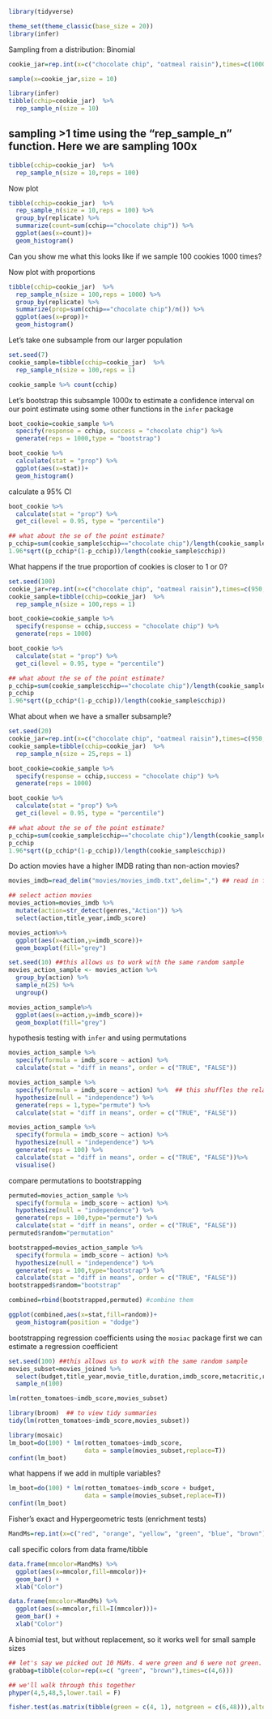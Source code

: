```r
library(tidyverse)

theme_set(theme_classic(base_size = 20)) 
library(infer)
```

Sampling from a distribution: Binomial
```r
cookie_jar=rep.int(x=c("chocolate chip", "oatmeal raisin"),times=c(1000,1000))

sample(x=cookie_jar,size = 10)

library(infer)
tibble(cchip=cookie_jar)  %>% 
  rep_sample_n(size = 10)
```


## sampling >1 time using the "rep_sample_n" function. Here we are sampling 100x
```r
tibble(cchip=cookie_jar)  %>% 
  rep_sample_n(size = 10,reps = 100)
```

Now plot
```r
tibble(cchip=cookie_jar)  %>% 
  rep_sample_n(size = 10,reps = 100) %>% 
  group_by(replicate) %>% 
  summarize(count=sum(cchip=="chocolate chip")) %>%
  ggplot(aes(x=count))+
  geom_histogram()
```

Can you show me what this looks like if we sample 100 cookies 1000 times?

Now plot with proportions
```r
tibble(cchip=cookie_jar)  %>% 
  rep_sample_n(size = 100,reps = 1000) %>% 
  group_by(replicate) %>% 
  summarize(prop=sum(cchip=="chocolate chip")/n()) %>%
  ggplot(aes(x=prop))+
  geom_histogram()
```

Let's take one subsample from our larger population
```r
set.seed(7)
cookie_sample=tibble(cchip=cookie_jar)  %>% 
  rep_sample_n(size = 100,reps = 1) 

cookie_sample %>% count(cchip)
```

Let's bootstrap this subsample 1000x to estimate a confidence interval on our point estimate using some other functions in the `infer` package
```r
boot_cookie=cookie_sample %>% 
  specify(response = cchip, success = "chocolate chip") %>% 
  generate(reps = 1000,type = "bootstrap") 

boot_cookie %>% 
  calculate(stat = "prop") %>%
  ggplot(aes(x=stat))+
  geom_histogram()
```

calculate a 95% CI
```r
boot_cookie %>% 
  calculate(stat = "prop") %>%
  get_ci(level = 0.95, type = "percentile")

## what about the se of the point estimate?
p_cchip=sum(cookie_sample$cchip=="chocolate chip")/length(cookie_sample$cchip)
1.96*sqrt((p_cchip*(1-p_cchip))/length(cookie_sample$cchip))
```

What happens if the true proportion of cookies is closer to 1 or 0? 
```r
set.seed(100)
cookie_jar=rep.int(x=c("chocolate chip", "oatmeal raisin"),times=c(950,50))
cookie_sample=tibble(cchip=cookie_jar)  %>% 
  rep_sample_n(size = 100,reps = 1) 

boot_cookie=cookie_sample %>% 
  specify(response = cchip,success = "chocolate chip") %>% 
  generate(reps = 1000) 

boot_cookie %>% 
  calculate(stat = "prop") %>%
  get_ci(level = 0.95, type = "percentile")

## what about the se of the point estimate?
p_cchip=sum(cookie_sample$cchip=="chocolate chip")/length(cookie_sample$cchip)
p_cchip
1.96*sqrt((p_cchip*(1-p_cchip))/length(cookie_sample$cchip))
```

What about when we have a smaller subsample?
```r
set.seed(20)
cookie_jar=rep.int(x=c("chocolate chip", "oatmeal raisin"),times=c(950,50))
cookie_sample=tibble(cchip=cookie_jar)  %>% 
  rep_sample_n(size = 25,reps = 1) 

boot_cookie=cookie_sample %>% 
  specify(response = cchip,success = "chocolate chip") %>% 
  generate(reps = 1000) 

boot_cookie %>% 
  calculate(stat = "prop") %>%
  get_ci(level = 0.95, type = "percentile")

## what about the se of the point estimate?
p_cchip=sum(cookie_sample$cchip=="chocolate chip")/length(cookie_sample$cchip)
p_cchip
1.96*sqrt((p_cchip*(1-p_cchip))/length(cookie_sample$cchip))
```

Do action movies have a higher IMDB rating than non-action movies? 

```r
movies_imdb=read_delim("movies/movies_imdb.txt",delim=",") ## read in file

## select action movies
movies_action=movies_imdb %>% 
  mutate(action=str_detect(genres,"Action")) %>%
  select(action,title_year,imdb_score)

movies_action%>%
  ggplot(aes(x=action,y=imdb_score))+
  geom_boxplot(fill="grey")
```


```r
set.seed(10) ##this allows us to work with the same random sample
movies_action_sample <- movies_action %>% 
  group_by(action) %>%
  sample_n(25) %>% 
  ungroup()

movies_action_sample%>%
  ggplot(aes(x=action,y=imdb_score))+
  geom_boxplot(fill="grey")
```

hypothesis testing with `infer` and using permutations
```r
movies_action_sample %>% 
  specify(formula = imdb_score ~ action) %>% 
  calculate(stat = "diff in means", order = c("TRUE", "FALSE"))

movies_action_sample %>% 
  specify(formula = imdb_score ~ action) %>%  ## this shuffles the relationships
  hypothesize(null = "independence") %>% 
  generate(reps = 1,type="permute") %>% 
  calculate(stat = "diff in means", order = c("TRUE", "FALSE"))

movies_action_sample %>% 
  specify(formula = imdb_score ~ action) %>% 
  hypothesize(null = "independence") %>% 
  generate(reps = 100) %>% 
  calculate(stat = "diff in means", order = c("TRUE", "FALSE"))%>%
  visualise() 
```


compare permutations to bootstrapping
```r
permuted=movies_action_sample %>% 
  specify(formula = imdb_score ~ action) %>% 
  hypothesize(null = "independence") %>% 
  generate(reps = 100,type="permute") %>% 
  calculate(stat = "diff in means", order = c("TRUE", "FALSE"))
permuted$random="permutation"

bootstrapped=movies_action_sample %>% 
  specify(formula = imdb_score ~ action) %>% 
  hypothesize(null = "independence") %>% 
  generate(reps = 100,type="bootstrap") %>% 
  calculate(stat = "diff in means", order = c("TRUE", "FALSE"))
bootstrapped$random="bootstrap"

combined=rbind(bootstrapped,permuted) #combine them

ggplot(combined,aes(x=stat,fill=random))+
  geom_histogram(position = "dodge")
```

bootstrapping regression coefficients using the `mosiac` package
first we can estimate a regression coefficient
```r
set.seed(100) ##this allows us to work with the same random sample
movies_subset=movies_joined %>%
  select(budget,title_year,movie_title,duration,imdb_score,metacritic,rotten_tomatoes) %>%
  sample_n(100)

lm(rotten_tomatoes~imdb_score,movies_subset)

library(broom)  ## to view tidy summaries
tidy(lm(rotten_tomatoes~imdb_score,movies_subset))

```

```r
library(mosaic)
lm_boot=do(100) * lm(rotten_tomatoes~imdb_score, 
                     data = sample(movies_subset,replace=T))
confint(lm_boot)
```

what happens if we add in multiple variables?
```r
lm_boot=do(100) * lm(rotten_tomatoes~imdb_score + budget, 
                     data = sample(movies_subset,replace=T))
confint(lm_boot)
```








Fisher's exact and Hypergeometric tests (enrichment tests)
``` r
MandMs=rep.int(x=c("red", "orange", "yellow", "green", "blue", "brown"),times=c(12, 5, 10, 5, 6, 15))
```

call specific colors from data frame/tibble
```r
data.frame(mmcolor=MandMs) %>% 
  ggplot(aes(x=mmcolor,fill=mmcolor))+
  geom_bar() +
  xlab("Color")

data.frame(mmcolor=MandMs) %>% 
  ggplot(aes(x=mmcolor,fill=I(mmcolor)))+
  geom_bar() +
  xlab("Color")
```

A binomial test, but without replacement, so it works well for small sample sizes
```r
## let's say we picked out 10 M&Ms. 4 were green and 6 were not green. Did we draw from an unbiased distribution? 
grabbag=tibble(color=rep(x=c( "green", "brown"),times=c(4,6)))

## we'll walk through this together
phyper(4,5,48,5,lower.tail = F)

fisher.test(as.matrix(tibble(green = c(4, 1), notgreen = c(6,48))),alternative = "t")
```


